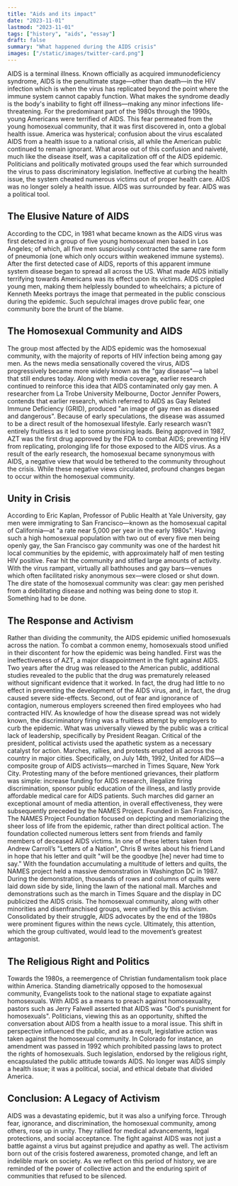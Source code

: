 ```yaml
---
title: "Aids and its impact"
date: "2023-11-01"
lastmod: "2023-11-01"
tags: ["history", "aids", "essay"]
draft: false
summary: "What happened during the AIDS crisis"
images: ["/static/images/twitter-card.png"]
---
```


AIDS is a terminal illness. Known officially as acquired immunodeficiency syndrome, AIDS is the penultimate stage—other than death—in the HIV infection which is when the virus has replicated beyond the point where the immune system cannot capably function. What makes the syndrome deadly is the body's inability to fight off illness—making any minor infections life-threatening. For the predominant part of the 1980s through the 1990s, young Americans were terrified of AIDS. This fear permeated from the young homosexual community, that it was first discovered in, onto a global health issue. America was hysterical; confusion about the virus escalated AIDS from a health issue to a national crisis, all while the American public continued to remain ignorant. What arose out of this confusion and naiveté, much like the disease itself, was a capitalization off of the AIDS epidemic. Politicians and politically motivated groups used the fear which surrounded the virus to pass discriminatory legislation. Ineffective at curbing the health issue, the system cheated numerous victims out of proper health care. AIDS was no longer solely a health issue. AIDS was surrounded by fear. AIDS was a political tool.

## The Elusive Nature of AIDS

According to the CDC, in 1981 what became known as the AIDS virus was first detected in a group of five young homosexual men based in Los Angeles; of which, all five men suspiciously contracted the same rare form of pneumonia (one which only occurs within weakened immune systems). After the first detected case of AIDS, reports of this apparent immune system disease began to spread all across the US. What made AIDS initially terrifying towards Americans was its effect upon its victims. AIDS crippled young men, making them helplessly bounded to wheelchairs; a picture of Kenneth Meeks portrays the image that permeated in the public conscious during the epidemic. Such sepulchral images drove public fear, one community bore the brunt of the blame.

## The Homosexual Community and AIDS

The group most affected by the AIDS epidemic was the homosexual community, with the majority of reports of HIV infection being among gay men. As the news media sensationally covered the virus, AIDS progressively became more widely known as the "gay disease"—a label that still endures today. Along with media coverage, earlier research continued to reinforce this idea that AIDS contaminated only gay men. A researcher from La Trobe University Melbourne, Doctor Jennifer Powers, contends that earlier research, which referred to AIDS as Gay Related Immune Deficiency (GRID), produced "an image of gay men as diseased and dangerous". Because of early speculations, the disease was assumed to be a direct result of the homosexual lifestyle. Early research wasn’t entirely fruitless as it led to some promising leads. Being approved in 1987, AZT was the first drug approved by the FDA to combat AIDS; preventing HIV from replicating, prolonging life for those exposed to the AIDS virus. As a result of the early research, the homosexual became synonymous with AIDS, a negative view that would be tethered to the community throughout the crisis. While these negative views circulated, profound changes began to occur within the homosexual community.

## Unity in Crisis

According to Eric Kaplan, Professor of Public Health at Yale University, gay men were immigrating to San Francisco—known as the homosexual capital of California—at "a rate near 5,000 per year in the early 1980s". Having such a high homosexual population with two out of every five men being openly gay, the San Francisco gay community was one of the hardest hit local communities by the epidemic, with approximately half of men testing HIV positive. Fear hit the community and stifled large amounts of activity. With the virus rampant, virtually all bathhouses and gay bars—venues which often facilitated risky anonymous sex—were closed or shut down. The dire state of the homosexual community was clear: gay men perished from a debilitating disease and nothing was being done to stop it. Something had to be done.

## The Response and Activism

Rather than dividing the community, the AIDS epidemic unified homosexuals across the nation. To combat a common enemy, homosexuals stood unified in their discontent for how the epidemic was being handled. First was the ineffectiveness of AZT, a major disappointment in the fight against AIDS. Two years after the drug was released to the American public, additional studies revealed to the public that the drug was prematurely released without significant evidence that it worked. In fact, the drug had little to no effect in preventing the development of the AIDS virus, and, in fact, the drug caused severe side-effects. Second, out of fear and ignorance of contagion, numerous employers screened then fired employees who had contracted HIV. As knowledge of how the disease spread was not widely known, the discriminatory firing was a fruitless attempt by employers to curb the epidemic. What was universally viewed by the public was a critical lack of leadership, specifically by President Reagan. Critical of the president, political activists used the apathetic system as a necessary catalyst for action. Marches, rallies, and protests erupted all across the country in major cities. Specifically, on July 14th, 1992, United for AIDS—a composite group of AIDS activists—marched in Times Square, New York City. Protesting many of the before mentioned grievances, their platform was simple: increase funding for AIDS research, illegalize firing discrimination, sponsor public education of the illness, and lastly provide affordable medical care for AIDS patients. Such marches did garner an exceptional amount of media attention, in overall effectiveness, they were subsequently preceded by the NAMES Project. Founded in San Francisco, The NAMES Project Foundation focused on depicting and memorializing the sheer loss of life from the epidemic, rather than direct political action. The foundation collected numerous letters sent from friends and family members of deceased AIDS victims. In one of these letters taken from Andrew Carroll’s "Letters of a Nation", Chris B writes about his friend Land in hope that his letter and quilt "will be the goodbye [he] never had time to say." With the foundation accumulating a multitude of letters and quilts, the NAMES project held a massive demonstration in Washington DC in 1987. During the demonstration, thousands of rows and columns of quilts were laid down side by side, lining the lawn of the national mall. Marches and demonstrations such as the march in Times Square and the display in DC publicized the AIDS crisis. The homosexual community, along with other minorities and disenfranchised groups, were unified by this activism. Consolidated by their struggle, AIDS advocates by the end of the 1980s were prominent figures within the news cycle. Ultimately, this attention, which the group cultivated, would lead to the movement’s greatest antagonist.

## The Religious Right and Politics

Towards the 1980s, a reemergence of Christian fundamentalism took place within America. Standing diametrically opposed to the homosexual community, Evangelists took to the national stage to expatiate against homosexuals. With AIDS as a means to preach against homosexuality, pastors such as Jerry Falwell asserted that AIDS was "God's punishment for homosexuals". Politicians, viewing this as an opportunity, shifted the conversation about AIDS from a health issue to a moral issue. This shift in perspective influenced the public, and as a result, legislative action was taken against the homosexual community. In Colorado for instance, an amendment was passed in 1992 which prohibited passing laws to protect the rights of homosexuals. Such legislation, endorsed by the religious right, encapsulated the public attitude towards AIDS. No longer was AIDS simply a health issue; it was a political, social, and ethical debate that divided America.

## Conclusion: A Legacy of Activism

AIDS was a devastating epidemic, but it was also a unifying force. Through fear, ignorance, and discrimination, the homosexual community, among others, rose up in unity. They rallied for medical advancements, legal protections, and social acceptance. The fight against AIDS was not just a battle against a virus but against prejudice and apathy as well. The activism born out of the crisis fostered awareness, promoted change, and left an indelible mark on society. As we reflect on this period of history, we are reminded of the power of collective action and the enduring spirit of communities that refused to be silenced.
